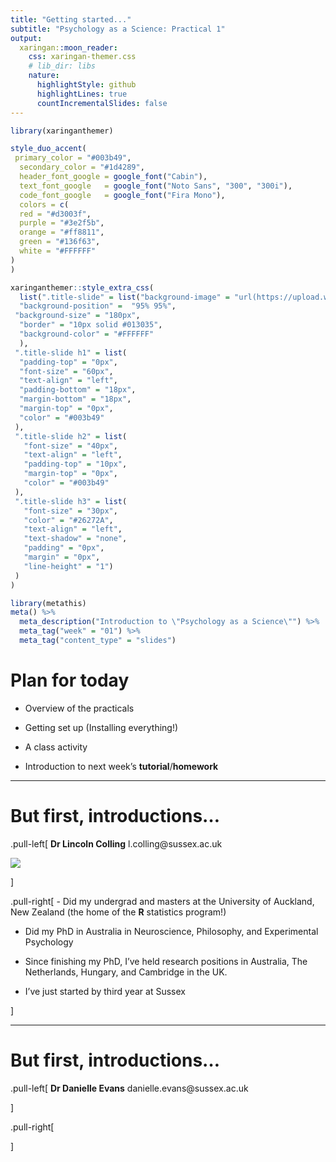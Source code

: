 ```yaml
---
title: "Getting started..."
subtitle: "Psychology as a Science: Practical 1"
output:
  xaringan::moon_reader:
    css: xaringan-themer.css
    # lib_dir: libs
    nature:
      highlightStyle: github
      highlightLines: true
      countIncrementalSlides: false
---
```


```r
library(xaringanthemer)

style_duo_accent(
 primary_color = "#003b49",
  secondary_color = "#1d4289",
  header_font_google = google_font("Cabin"),
  text_font_google   = google_font("Noto Sans", "300", "300i"),
  code_font_google   = google_font("Fira Mono"),
  colors = c(
  red = "#d3003f",
  purple = "#3e2f5b",
  orange = "#ff8811",
  green = "#136f63",
  white = "#FFFFFF"
)
)

xaringanthemer::style_extra_css(
  list(".title-slide" = list("background-image" = "url(https://upload.wikimedia.org/wikipedia/commons/thumb/3/34/University_of_Sussex_Logo.svg/480px-University_of_Sussex_Logo.svg.png)", # nolint
  "background-position" =  "95% 95%",
 "background-size" = "180px",
  "border" = "10px solid #013035",
  "background-color" = "#FFFFFF"
  ),
 ".title-slide h1" = list(
  "padding-top" = "0px",
  "font-size" = "60px",
  "text-align" = "left",
  "padding-bottom" = "18px",
  "margin-bottom" = "18px",
  "margin-top" = "0px",
  "color" = "#003b49"
 ),
 ".title-slide h2" = list(
   "font-size" = "40px",
   "text-align" = "left",
   "padding-top" = "10px",
   "margin-top" = "0px",
   "color" = "#003b49"
 ),
 ".title-slide h3" = list(
   "font-size" = "30px",
   "color" = "#26272A",
   "text-align" = "left",
   "text-shadow" = "none",
   "padding" = "0px",
   "margin" = "0px",
   "line-height" = "1")
 )
)
```

```r
library(metathis)
meta() %>%
  meta_description("Introduction to \"Psychology as a Science\"") %>%
  meta_tag("week" = "01") %>%
  meta_tag("content_type" = "slides")
```

# Plan for today

- Overview of the practicals

- Getting set up (Installing everything!)

- A class activity

- Introduction to next week's **tutorial**/**homework**

---

# But first, introductions...

.pull-left[
**Dr Lincoln Colling** l.colling@sussex.ac.uk

![](https://github.com/ljcolling/my_images/raw/master/Me.jpg)

]

.pull-right[
- Did my undergrad and masters at the University of Auckland, New Zealand (the home of the **R** statistics program!)


- Did my PhD in Australia in Neuroscience, Philosophy, and Experimental Psychology

- Since finishing my PhD, I've held research positions in Australia, The Netherlands, Hungary, and Cambridge in the UK.

- I've just started by third year at Sussex

]


---

# But first, introductions...

.pull-left[
**Dr Danielle Evans** danielle.evans@sussex.ac.uk

]


.pull-right[

]
